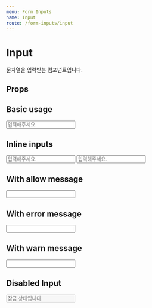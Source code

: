 ```yaml
---
menu: Form Inputs
name: Input
route: /form-inputs/input
---
```



# Input

문자열을 입력받는 컴포넌트입니다.

## Props

<PropsTable of={Input} />

## Basic usage

<Playground>
  <Input placeholder="입력해주세요." />
</Playground>

## Inline inputs

<Playground>
  <Input
    inline
    placeholder="입력해주세요."
  />
  <Input
    inline
    placeholder="입력해주세요."
  />
</Playground>

## With allow message

<Playground>
  <Input allowMessage="올바른 값입니다." />
</Playground>

## With error message

<Playground>
  <Input errorMessage="특수문자를 제외하고 입력해주세요." />
</Playground>

## With warn message

<Playground>
  <Input warnMessage="보안에 취약한 값입니다." />
</Playground>

## Disabled Input

<Playground>
  <Input placeholder="잠금 상태입니다." disabled />
</Playground>
